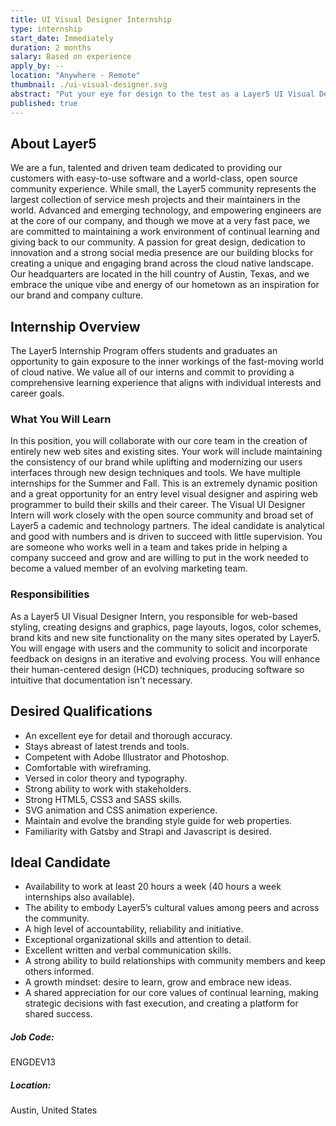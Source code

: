 ---
title: UI Visual Designer Internship
type: internship
start_date: Immediately
duration: 2 months
salary: Based on experience
apply_by: --
location: "Anywhere - Remote"
thumbnail: ./ui-visual-designer.svg
abstract: "Put your eye for design to the test as a Layer5 UI Visual Designer Intern."
published: true
---



<CareerWrapper>
    <div className="body-sections">
        <h2 className="body-headers">About Layer5</h2>
        <p>
            We are a fun, talented and driven team dedicated to providing our customers with easy-to-use software and a world-class,
            open source community experience. While small, the Layer5 community represents the largest collection of service mesh
            projects and their maintainers in the world. Advanced and emerging technology, and empowering engineers are at the core
            of our company, and though we move at a very fast pace, we are committed to maintaining a work environment of continual
            learning and giving back to our community. A passion for great design, dedication to innovation and a strong social media
            presence are our building blocks for creating a unique and engaging brand across the cloud native landscape. Our headquarters
            are located in the hill country of Austin, Texas, and we embrace the unique vibe and energy of our hometown as an inspiration
            for our brand and company culture.
        </p>
    </div>
    <div className="body-sections">
        <h2 className="body-headers">Internship Overview</h2>
        <p>
            The Layer5 Internship Program offers students and graduates an opportunity to gain exposure to the inner workings of the
            fast-moving world of cloud native. We value all of our interns and commit to providing a comprehensive learning experience that
            aligns with individual interests and career goals.
        </p>
        <h3>What You Will Learn</h3>
        <p>
            In this position, you will collaborate with our core team in the creation of entirely new web sites and existing sites.
            Your work will include maintaining the consistency of our brand while uplifting and modernizing our users interfaces through new
            design techniques and tools.
            We have multiple internships for the Summer and Fall. This is an extremely dynamic position and a great 
            opportunity for an entry level visual designer and aspiring web programmer to build their skills and their career. 
            The Visual UI Designer Intern will work closely with the open source community and broad set of Layer5 a
            cademic and technology partners. The ideal candidate is analytical and good with numbers and is driven 
            to succeed with little supervision. You are someone who works well in a team and takes pride in helping a 
            company succeed and grow and are willing to put in the work needed to become a valued member of an evolving 
            marketing team.
        </p>
        <h3>Responsibilities</h3>
        <p>
            As a Layer5 UI Visual Designer Intern, you responsible for web-based styling, creating designs and graphics, page layouts, logos,
            color schemes, brand kits and new site functionality on the many sites operated by Layer5. You will engage with users and the community
            to solicit and incorporate feedback on designs in an iterative and evolving process. You will enhance their human-centered design (HCD)
            techniques, producing software so intuitive that documentation isn't necessary.
        </p>
    </div>
    <div className="qualification-section body-sections">
        <Col xs={12} lg={6} className="qualification-col">
            <h2 className="body-headers">Desired Qualifications</h2>
            <ul>
                <li>An excellent eye for detail and thorough accuracy.</li>
                <li>Stays abreast of latest trends and tools.</li>
                <li>Competent with Adobe Illustrator and Photoshop.</li>
                <li>Comfortable with wireframing.</li>
                <li>Versed in color theory and typography.</li>
                <li>Strong ability to work with stakeholders.</li>
                <li>Strong HTML5, CSS3 and SASS skills.</li>
                <li>SVG animation and CSS animation experience.</li>
                <li>Maintain and evolve the branding style guide for web properties.</li>
                <li>Familiarity with Gatsby and Strapi and Javascript is desired.</li>
            </ul>
        </Col>
        <Col xs={12} lg={6} className="qualification-col">
            <h2 className="body-headers">Ideal Candidate</h2>
            <ul>
                <li>Availability to work at least 20 hours a week (40 hours a week internships also available).</li>
                <li>The ability to embody Layer5’s cultural values among peers and across the community.</li>
                <li>A high level of accountability, reliability and initiative.</li>
                <li>Exceptional organizational skills and attention to detail.</li>
                <li>Excellent written and verbal communication skills.</li>
                <li>A strong ability to build relationships with community members and keep others informed.</li>
                <li>A growth mindset: desire to learn, grow and embrace new ideas.</li>
                <li>A shared appreciation for our core values of continual learning, making strategic decisions with fast execution, and creating a platform for shared success.</li>
            </ul>
        </Col>
    </div>
    <div className="job-details-footer">
        <span>
            <h5>Job Code:</h5>
            <p>ENGDEV13</p>
        </span>
        <span>
            <h5>Location:</h5>
            <p>Austin, United States</p>
        </span>
    </div>
    <PositionApply />
</CareerWrapper>